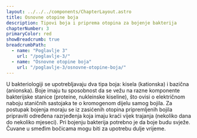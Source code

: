 ```yaml
---
layout: ../../../components/ChapterLayout.astro
title: Osnovne otopine boja
description: Tipovi boja i priprema otopina za bojenje bakterija
chapterNumber: 3
primaryColor: red
showBreadcrumb: true
breadcrumbPath:
  - name: "Poglavlje 3"
    url: "/poglavlje-3/"
  - name: "Osnovne otopine boja"
    url: "/poglavlje-3/osnovne-otopine-boja/"
---
```




U bakteriologiji se upotrebljavaju dva tipa boja: kisela (kationska) i bazična (anionska). Boje imaju tu sposobnost da se vežu na razne komponente bakterijske stanice (proteine, nukleinske kiseline), što ovisi o električnom naboju staničnih sastojaka te o kromogenom dijelu samog bojila. Za postupak bojenja moraju se iz zasićenih otopina pripremljenih bojila pripraviti određena razrjeđenja koja imaju kraći vijek trajanja (nekoliko dana do nekoliko mjeseci). Pri bojenju bakterija potrebno je da boje budu svježe. Čuvane u smeđim bočicama mogu biti za upotrebu dulje vrijeme.